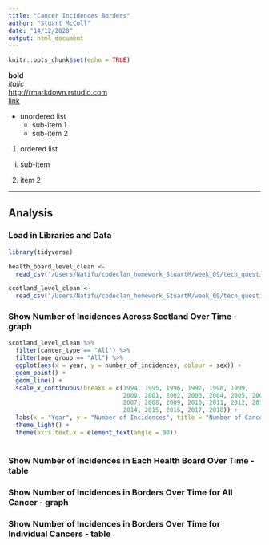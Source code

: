 ```yaml
---
title: "Cancer Incidences Borders"
author: "Stuart McColl"
date: "14/12/2020"
output: html_document
---
```


```r
knitr::opts_chunk$set(echo = TRUE)
```

**bold**  
*italic*  
<http://rmarkdown.rstudio.com>  
[link](http://rmarkdown.rstudio.com)  

* unordered list
    + sub-item 1
    + sub-item 2
    
1. ordered list
  i) sub-item
2. item 2

*** 
    

## Analysis

### Load in Libraries and Data

```r

library(tidyverse)

health_board_level_clean <-
  read_csv("/Users/Natifu/codeclan_homework_StuartM/week_09/tech_question_cancer_rates/clean_data/health_board_level_clean")

scotland_level_clean <-
  read_csv("/Users/Natifu/codeclan_homework_StuartM/week_09/tech_question_cancer_rates/clean_data/scotland_level_clean")


```


### Show Number of Incidences Across Scotland Over Time - graph

```r

scotland_level_clean %>% 
  filter(cancer_type == "All") %>% 
  filter(age_group == "All") %>% 
  ggplot(aes(x = year, y = number_of_incidences, colour = sex)) +
  geom_point() +
  geom_line() +
  scale_x_continuous(breaks = c(1994, 1995, 1996, 1997, 1998, 1999,
                                2000, 2001, 2002, 2003, 2004, 2005, 2006,
                                2007, 2008, 2009, 2010, 2011, 2012, 2013,
                                2014, 2015, 2016, 2017, 2018)) +
  labs(x = "Year", y = "Number of Incidences", title = "Number of Cancer Incideneces Across Scotland") +
  theme_light() +
  theme(axis.text.x = element_text(angle = 90))
  


```


### Show Number of Incidences in Each Health Board Over Time - table
### Show Number of Incidences in Borders Over Time for All Cancer - graph
### Show Number of Incidences in Borders Over Time for Individual Cancers - table







